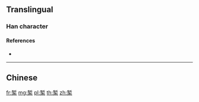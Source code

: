 {{character info/new}}
{{also|槧}}
==Translingual==

===Han character===
{{Han char|rn=75|rad=木|as=08|sn=12|four=|canj=KLD|ids=⿱斩木}}

====References====
* {{Han ref|kx=0537.131|hdz=21229.070|uh=6920|ud=26912}}

----

==Chinese==
{{zh-see|槧}}

[[fr:椠]]
[[mg:椠]]
[[pl:椠]]
[[th:椠]]
[[zh:椠]]